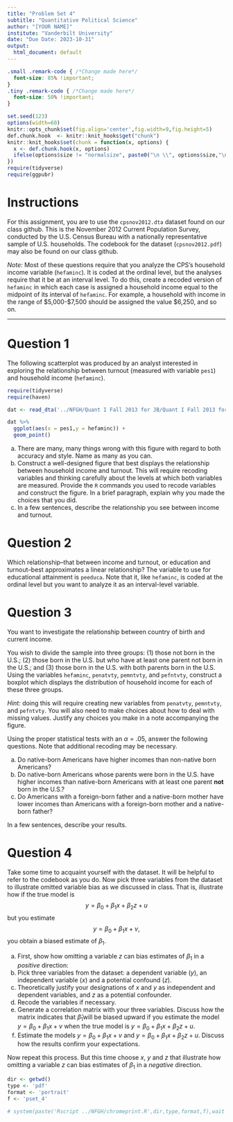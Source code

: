 ```yaml
---
title: "Problem Set 4"
subtitle: "Quantitative Political Science"
author: "[YOUR NAME]"
institute: "Vanderbilt University"
date: "Due Date: 2023-10-31"
output:
  html_document: default
---
```


```css
.small .remark-code { /*Change made here*/
  font-size: 85% !important;
}
.tiny .remark-code { /*Change made here*/
  font-size: 50% !important;
}
```

```r
set.seed(123)
options(width=60)
knitr::opts_chunk$set(fig.align='center',fig.width=9,fig.height=5)
def.chunk.hook  <- knitr::knit_hooks$get("chunk")
knitr::knit_hooks$set(chunk = function(x, options) {
  x <- def.chunk.hook(x, options)
  ifelse(options$size != "normalsize", paste0("\n \\", options$size,"\n\n", x, "\n\n \\normalsize"), x)
})
require(tidyverse)
require(ggpubr)
```

# Instructions


For this assignment, you are to use the `cpsnov2012.dta` dataset found on our class github. This is the November 2012 Current Population Survey, conducted by the U.S. Census Bureau with a nationally representative sample of U.S. households. The codebook for the dataset (`cpsnov2012.pdf`) may also be found on our class github.

*Note:* Most of these questions require that you analyze the CPS's household income variable (`hefaminc`). It is coded at the ordinal level, but the analyses require that it be at an interval level. To do this, create a recoded version of `hefaminc` in which each case is assigned a household income equal to the midpoint of its interval of `hefaminc`. For example, a household with income in the range of $5,000-$7,500 should be assigned the value $6,250, and so on.


---

# Question 1

The following scatterplot was produced by an analyst interested in exploring the relationship between turnout (measured with variable `pes1`) and household income (`hefaminc`).

```r
require(tidyverse)
require(haven)

dat <- read_dta('../NFGH/Quant I Fall 2013 for JB/Quant I Fall 2013 for JB/problem sets/cpsnov2012.dta')

dat %>%
  ggplot(aes(x = pes1,y = hefaminc)) + 
  geom_point()

```

  a. There are many, many things wrong with this figure with regard to both accuracy and style. Name as many as you can.
  b. Construct a well-designed figure that best displays the relationship between household income and turnout. This will require recoding variables and thinking carefully about the levels at which both variables are measured. Provide the `R` commands you used to recode variables and construct the figure. In a brief paragraph, explain why you made the choices that you did.
  c. In a few sentences, describe the relationship you see between income and turnout.

# Question 2

Which relationship--that between income and turnout, or education and turnout--best approximates a linear relationship? The variable to use for educational attainment is `peeduca`. Note that it, like `hefaminc`, is coded at the ordinal level but you want to analyze it as an interval-level variable.


# Question 3

You want to investigate the relationship between country of birth and current income.

You wish to divide the sample into three groups: (1) those not born in the U.S.; (2) those born in the U.S. but who have at least one parent not born in the U.S.; and (3) those born in the U.S. with both parents born in the U.S. Using the variables `hefaminc`, `penatvty`, `pemntvty`, and `pefntvty`, construct a boxplot which displays the distribution of household income for each of these three groups.

*Hint:* doing this will require creating new variables from `penatvty`, `pemntvty`, and `pefntvty`. You will also need to make choices about how to deal with missing values. Justify any choices you make in a note accompanying the figure.

Using the proper statistical tests with an $\alpha =.05$, answer the following questions. Note that additional recoding may be necessary.

  a. Do native-born Americans have higher incomes than non-native born Americans?
  b. Do native-born Americans whose parents were born in the U.S. have higher incomes than native-born Americans with at least one parent **not** born in the U.S.?
  c. Do Americans with a foreign-born father and a native-born mother have lower incomes than Americans with a foreign-born mother and a native-born father?

In a few sentences, describe your results.

# Question 4

Take some time to acquaint yourself with the dataset. It will be helpful to refer to the codebook as you do. Now pick three variables from the dataset to illustrate omitted variable bias as we discussed in class. That is, illustrate how if the true model is
$$
y=\beta _{0}+\beta _{1}x+\beta _{2}z+u
$$
but you estimate
$$
y=\beta _{0}+\beta _{1}x+v,
$$
you obtain a biased estimate of $\beta _{1}.$

  a. First, show how omitting a variable $z$ can bias estimates of $\beta_{1}$ in a *positive* direction:
  b. Pick three variables from the dataset: a dependent variable ($y$), an independent variable ($x$) and a potential confound ($z$).
  c. Theoretically justify your designations of $x$ and $y$ as independent and dependent variables, and $z$ as a potential confounder.
  d. Recode the variables if necessary.
  e. Generate a correlation matrix with your three variables. Discuss how the matrix indicates that $\widehat{\beta }_{1}$will be biased upward if you estimate the model $y=\beta _{0}+\beta _{1}x+v$ when the true model is $y=\beta _{0}+\beta _{1}x+\beta _{2}z+u$.
  f. Estimate the models $y=\beta _{0}+\beta _{1}x+v$ and $y=\beta_{0}+\beta _{1}x+\beta _{2}z+u.$ Discuss how the results confirm your expectations.

Now repeat this process. But this time choose $x$, $y$ and $z$ that illustrate how omitting a variable $z$ can bias estimates of $\beta _{1}$ in a *negative* direction.

```r
dir <- getwd()
type <- 'pdf'
format <- 'portrait'
f <- 'pset_4'

# system(paste('Rscript ../NFGH/chromeprint.R',dir,type,format,f),wait = F)
```
